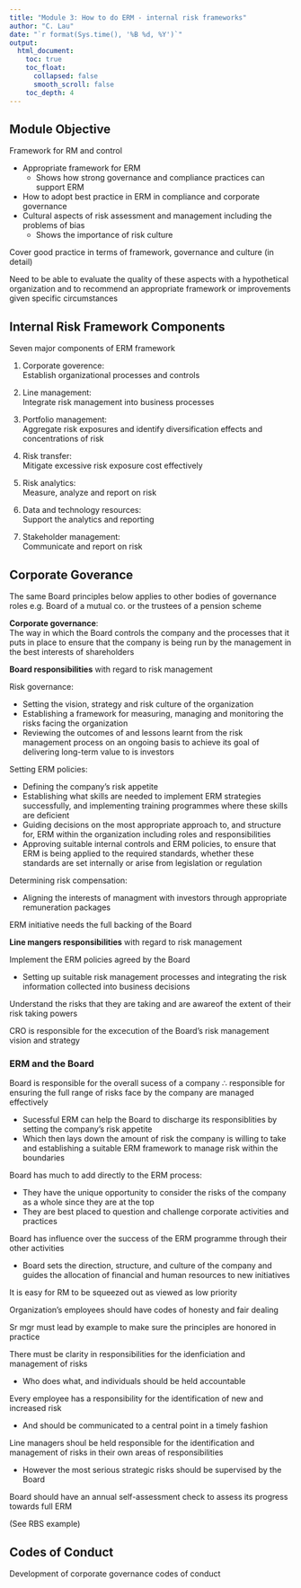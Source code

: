 ```yaml
---
title: "Module 3: How to do ERM - internal risk frameworks"
author: "C. Lau"
date: "`r format(Sys.time(), '%B %d, %Y')`"
output: 
  html_document:
    toc: true
    toc_float:
      collapsed: false
      smooth_scroll: false
    toc_depth: 4
---
```


## Module Objective

Framework for RM and control

* Appropriate framework for ERM
    * Shows how strong governance and compliance practices can support ERM
* How to adopt best practice in ERM in compliance and corporate governance
* Cultural aspects of risk assessment and management including the problems of bias
    * Shows the importance of risk culture

Cover good practice in terms of framework, governance and culture (in detail)

Need to be able to evaluate the quality of these aspects with a hypothetical organization and to recommend an appropriate framework or improvements given specific circumstances

## Internal Risk Framework Components

Seven major components of ERM framework

1. Corporate goverence:  
Establish organizational processes and controls

2. Line management:  
Integrate risk management into business processes

3. Portfolio management:  
Aggregate risk exposures and identify diversification effects and concentrations of risk

4. Risk transfer:  
Mitigate excessive risk exposure cost effectively

5. Risk analytics:  
Measure, analyze and report on risk

6. Data and technology resources:  
Support the analytics and reporting

7. Stakeholder management:  
Communicate and report on risk

## Corporate Goverance

The same Board principles below applies to other bodies of governance roles e.g. Board of a mutual co. or the trustees of a pension scheme

**Corporate governance**:  
The way in which the Board controls the company and the processes that it puts in place to ensure that the company is being run by the management in the best interests of shareholders

**Board responsibilities** with regard to risk management

Risk governance:

* Setting the vision, strategy and risk culture of the organization
* Establishing a framework for measuring, managing and monitoring the risks facing the organization
* Reviewing the outcomes of and lessons learnt from the risk management process on an ongoing basis to achieve its goal of delivering long-term value to is investors

Setting ERM policies:

* Defining the company's risk appetite
* Establishing what skills are needed to implement ERM strategies successfully, and implementing training programmes where these skills are deficient
* Guiding decisions on the most appropriate approach to, and structure for, ERM within the organization including roles and responsibilities
* Approving suitable internal controls and ERM policies, to ensure that ERM is being applied to the required standards, whether these standards are set internally or arise from legislation or regulation

Determining risk compensation:

* Aligning the interests of managment with investors through appropriate remuneration packages

ERM initiative needs the full backing of the Board

**Line mangers responsibilities** with regard to risk management

Implement the ERM policies agreed by the Board

* Setting up suitable risk management processes and integrating the risk information collected into business decisions

Understand the risks that they are taking and are awareof the extent of their risk taking powers

CRO is responsible for the excecution of the Board's risk management vision and strategy

### ERM and the Board

Board is responsible for the overall sucess of a company $\therefore$ responsible for ensuring the full range of risks face by the company are managed effectively

* Sucessful ERM can help the Board to discharge its responsiblities by setting the company's risk appetite
* Which then lays down the amount of risk the company is willing to take and establishing a suitable ERM framework to manage risk within the boundaries

Board has much to add directly to the ERM process:

* They have the unique opportunity to consider the risks of the company as a whole since they are at the top
* They are best placed to question and challenge corporate activities and practices

Board has influence over the success of the ERM programme through their other activities

* Board sets the direction, structure, and culture of the company and guides the allocation of financial and human resources to new initiatives

It is easy for RM to be squeezed out as viewed as low priority

Organization's employees should have codes of honesty and fair dealing

Sr mgr must lead by example to make sure the principles are honored in practice

There must be clarity in responsibilities for the idenficiation and management of risks

* Who does what, and individuals should be held accountable

Every employee has a responsibility for the identification of new and increased risk

* And should be communicated to a central point in a timely fashion

Line managers shoul be held responsible for the identification and management of risks in their own areas of responsibilities

* However the most serious strategic risks should be supervised by the Board

Board should have an annual self-assessment check to assess its progress towards full ERM

(See RBS example)

## Codes of Conduct

Development of corporate governance codes of conduct
